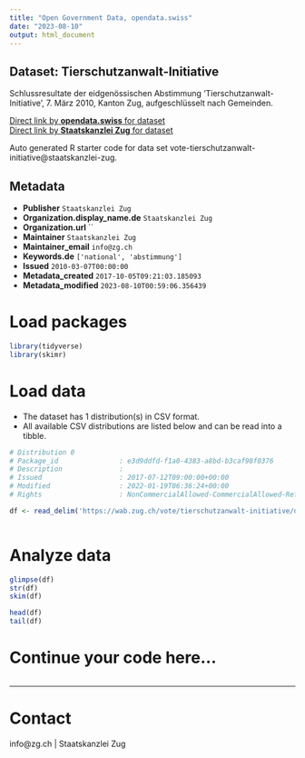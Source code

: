 ```yaml
---
title: "Open Government Data, opendata.swiss"
date: "2023-08-10"
output: html_document
---
```


## Dataset: Tierschutzanwalt-Initiative

Schlussresultate der eidgenössischen Abstimmung 'Tierschutzanwalt-Initiative', 7. März 2010, Kanton Zug, aufgeschlüsselt nach Gemeinden.

[Direct link by **opendata.swiss** for dataset](https://opendata.swiss/de/dataset/tierschutzanwalt-initiative)<br>
[Direct link by **Staatskanzlei Zug** for dataset](https://wab.zug.ch/vote/tierschutzanwalt-initiative/data)

Auto generated R starter code for data set vote-tierschutzanwalt-initiative@staatskanzlei-zug.

## Metadata

- **Publisher** `Staatskanzlei Zug`
- **Organization.display_name.de** `Staatskanzlei Zug`
- **Organization.url** ``
- **Maintainer** `Staatskanzlei Zug`
- **Maintainer_email** `info@zg.ch`
- **Keywords.de** `['national', 'abstimmung']`
- **Issued** `2010-03-07T00:00:00`
- **Metadata_created** `2017-10-05T09:21:03.185093`
- **Metadata_modified** `2023-08-10T00:59:06.356439`


# Load packages

```r

library(tidyverse)
library(skimr)

```

# Load data

-   The dataset has 1 distribution(s) in CSV format.
-   All available CSV distributions are listed below and can be read into a tibble.

```r

# Distribution 0
# Package_id               : e3d9ddfd-f1a0-4383-a8bd-b3caf98f0376
# Description              : 
# Issued                   : 2017-07-12T09:00:00+00:00
# Modified                 : 2022-01-19T06:36:24+00:00
# Rights                   : NonCommercialAllowed-CommercialAllowed-ReferenceRequired

df <- read_delim('https://wab.zug.ch/vote/tierschutzanwalt-initiative/data-csv')



```

# Analyze data

```r

glimpse(df)
str(df)
skim(df)

head(df)
tail(df)

```

# Continue your code here...

```r

```

------------------------------------------------------------------------

# Contact

info@zg.ch | Staatskanzlei Zug
